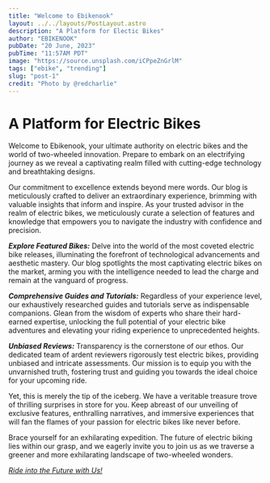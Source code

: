 ```yaml
---
title: "Welcome to Ebikenook"
layout: ../../layouts/PostLayout.astro
description: "A Platform for Electic Bikes"
author: "EBIKENOOK"
pubDate: "20 June, 2023"
pubTime: "11:57AM PDT"
image: "https://source.unsplash.com/iCPpeZnGrlM"
tags: ["ebike", "trending"]
slug: "post-1"
credit: "Photo by @redcharlie"
---
```


# A Platform for Electric Bikes

Welcome to Ebikenook, your ultimate authority on electric bikes and the world of two-wheeled innovation. Prepare to embark on an electrifying journey as we reveal a captivating realm filled with cutting-edge technology and breathtaking designs.

Our commitment to excellence extends beyond mere words. Our blog is meticulously crafted to deliver an extraordinary experience, brimming with valuable insights that inform and inspire. As your trusted advisor in the realm of electric bikes, we meticulously curate a selection of features and knowledge that empowers you to navigate the industry with confidence and precision.

**_Explore Featured Bikes:_** Delve into the world of the most coveted electric bike releases, illuminating the forefront of technological advancements and aesthetic mastery. Our blog spotlights the most captivating electric bikes on the market, arming you with the intelligence needed to lead the charge and remain at the vanguard of progress.

**_Comprehensive Guides and Tutorials:_** Regardless of your experience level, our exhaustively researched guides and tutorials serve as indispensable companions. Glean from the wisdom of experts who share their hard-earned expertise, unlocking the full potential of your electric bike adventures and elevating your riding experience to unprecedented heights.

**_Unbiased Reviews:_** Transparency is the cornerstone of our ethos. Our dedicated team of ardent reviewers rigorously test electric bikes, providing unbiased and intricate assessments. Our mission is to equip you with the unvarnished truth, fostering trust and guiding you towards the ideal choice for your upcoming ride.

Yet, this is merely the tip of the iceberg. We have a veritable treasure trove of thrilling surprises in store for you. Keep abreast of our unveiling of exclusive features, enthralling narratives, and immersive experiences that will fan the flames of your passion for electric bikes like never before.

Brace yourself for an exhilarating expedition. The future of electric biking lies within our grasp, and we eagerly invite you to join us as we traverse a greener and more exhilarating landscape of two-wheeled wonders.

_[Ride into the Future with Us!](https://www.instagram.com/ebikenook/)_
